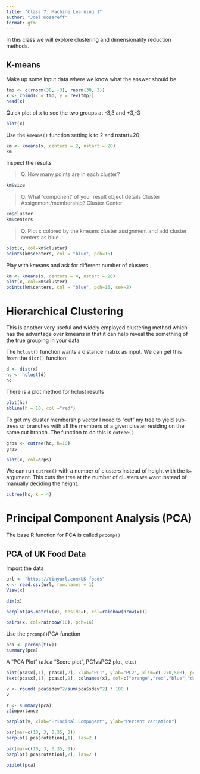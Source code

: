 ```yaml
---
title: "Class 7: Machine Learning 1"
author: "Joel Kosareff"
format: gfm
---
```


In this class we will explore clustering and dimensionality reduction methods.

## K-means

Make up some input data where we know what the answer should be.

```r
tmp <- c(rnorm(30, -3), rnorm(30, 3))
x <- cbind(x = tmp, y = rev(tmp))
head(x)
```
Quick plot of x to see the two groups at -3,3 and +3,-3
```r
plot(x)
```

Use the `kmeans()` function setting k to 2 and nstart=20
```r
km <- kmeans(x, centers = 2, nstart = 20)
km
```

Inspect the results

> Q. How many points are in each cluster?

```r
km$size
```

> Q. What 'component' of your result object details
        Cluster Assignment/membership?
        Cluster Center
        
```r
km$cluster
km$centers
```

> Q. Plot x colored by the kmeans cluster assignment and add cluster centers as blue 

```r
plot(x, col=km$cluster)
points(km$centers, col = "blue", pch=15)
```

Play with kmeans and ask for different number of clusters
```r
km <- kmeans(x, centers = 4, nstart = 20)
plot(x, col=km$cluster)
points(km$centers, col = "blue", pch=16, cex=2)
```

# Hierarchical Clustering 

This is another very useful and widely employed clustering method which has the advantage over kmeans in that it can help reveal the something of the true grouping in your data.

The `hclust()` function wants a distance matrix as input. We can get this from the `dist()` function.
```r
d <- dist(x)
hc <- hclust(d)
hc
```


There is a plot method for hclust results

```r
plot(hc)
abline(h = 10, col ="red")
```

To get my cluster membership vector I need to "cut" my tree to yield sub-trees or branches with all the members of a given cluster residing on the same cut branch. The function to do this is `cutree()`

```r
grps <- cutree(hc, h=10)
grps
```


```r
plot(x, col=grps)
```


We can run `cutree()` with a number of clusters instead of height with the `k=` argument. This cuts the tree at the number of clusters we want instead of manually deciding the height. 
```r
cutree(hc, k = 4)
```


# Principal Component Analysis (PCA)


The base R function for PCA is called `prcomp()`

## PCA of UK Food Data

Import the data
```r
url <- "https://tinyurl.com/UK-foods"
x <- read.csv(url, row.names = 1)
View(x)
```



```r
dim(x)
```


```r
barplot(as.matrix(x), beside=F, col=rainbow(nrow(x)))
```


```r
pairs(x, col=rainbow(10), pch=16)
```

Use the `prcomp()`PCA function
```r
pca <- prcomp(t(x))
summary(pca)
```
A "PCA Plot" (a.k.a "Score plot", PC1vsPC2 plot, etc.)
```r
plot(pca$x[,1], pca$x[,2], xlab="PC1", ylab="PC2", xlim=c(-270,500), pch = 15)
text(pca$x[,1], pca$x[,2], colnames(x), col=c("orange","red","blue","darkgreen"))
```

```r
v <- round( pca$sdev^2/sum(pca$sdev^2) * 100 )
v
```

```r
z <- summary(pca)
z$importance
```
```r
barplot(v, xlab="Principal Component", ylab="Percent Variation")
```


```r
par(mar=c(10, 3, 0.35, 0))
barplot( pca$rotation[,1], las=2 )
```

```r
par(mar=c(10, 3, 0.35, 0))
barplot( pca$rotation[,2], las=2 )
```

```r
biplot(pca)
```

